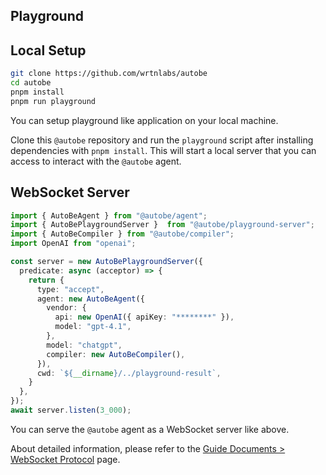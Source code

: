 
## Playground

<AutoBePlaygroundSection />

## Local Setup

```bash
git clone https://github.com/wrtnlabs/autobe
cd autobe
pnpm install
pnpm run playground
```

You can setup playground like application on your local machine.

Clone this `@autobe` repository and run the `playground` script after installing dependencies with `pnpm install`. This will start a local server that you can access to interact with the `@autobe` agent.

## WebSocket Server

```typescript
import { AutoBeAgent } from "@autobe/agent";
import { AutoBePlaygroundServer }  from "@autobe/playground-server";
import { AutoBeCompiler } from "@autobe/compiler";
import OpenAI from "openai";

const server = new AutoBePlaygroundServer({
  predicate: async (acceptor) => {
    return {
      type: "accept",
      agent: new AutoBeAgent({
        vendor: {
          api: new OpenAI({ apiKey: "********" }),
          model: "gpt-4.1",
        },
        model: "chatgpt",
        compiler: new AutoBeCompiler(),
      }),
      cwd: `${__dirname}/../playground-result`,
    }
  },
});
await server.listen(3_000);
```

You can serve the `@autobe` agent as a WebSocket server like above.

About detailed information, please refer to the [Guide Documents > WebSocket Protocol](websocket) page.